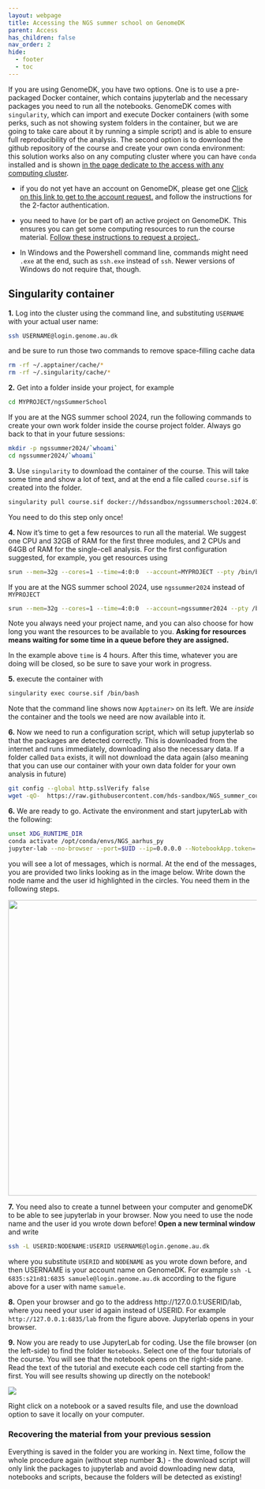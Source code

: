 ```yaml
---
layout: webpage
title: Accessing the NGS summer school on GenomeDK
parent: Access
has_children: false
nav_order: 2
hide:
  - footer
  - toc
---
```


If you are using GenomeDK, you have two options. One is to use a pre-packaged Docker container, which contains jupyterlab and the necessary packages you need to run all the notebooks. GenomeDK comes with `singularity`, which can import and execute Docker containers (with some perks, such as not showing system folders in the container, but we are going to take care about it by running a simple script) and is able to ensure full reproducibility of the analysis. The second option is to download the github repository of the course and create your own conda environment: this solution works also on any computing cluster where you can have `conda` installed and is shown [in the page dedicate to the access with any computing cluster](./otherHPC.qmd).

:::{.callout-warning title="Technical prerequisites"}

- if you do not yet have an account on GenomeDK, please get one [Click on this link to get to the account request.](https://console.genome.au.dk/user-requests/create/) and follow the instructions for the 2-factor authentication.

- you need to have (or be part of) an active project on GenomeDK. This ensures you can get some computing resources to run the course material. [Follow these instructions to request a project.](https://genome.au.dk/docs/projects-and-accounting/#requesting-a-project).

- In Windows and the Powershell command line, commands might need `.exe` at the end, such as `ssh.exe` instead of `ssh`. Newer versions of Windows do not require that, though.

:::

## Singularity container

**1.** Log into the cluster using the command line, and substituting `USERNAME` with your actual user name:

```.bash
ssh USERNAME@login.genome.au.dk
```

and be sure to run those two commands to remove space-filling cache data

```.bash

rm -rf ~/.apptainer/cache/*
rm -rf ~/.singularity/cache/*

```

**2.** Get into a folder inside your project, for example

```.bash

cd MYPROJECT/ngsSummerSchool

```

:::{.callout-warning title="NGS summer school 2024"}

If you are at the NGS summer school 2024, run the following commands to create your own work folder inside the course project folder. Always go back to that in your future sessions:

```.bash

mkdir -p ngssummer2024/`whoami`
cd ngssummer2024/`whoami`

```

:::

**3.** Use `singularity` to download the container of the course. This will take some time and show a lot of text, and at the end a file called `course.sif` is created into the folder.

```.bash

singularity pull course.sif docker://hdssandbox/ngssummerschool:2024.07

```

:::{.callout-warning}

You need to do this step only once!

:::

**4.** Now it's time to get a few resources to run all the material. We suggest one CPU and 32GB of RAM for the first three modules, and 2 CPUs and 64GB of RAM for the single-cell analysis. For the first configuration suggested, for example, you get resources using 

```.bash

srun --mem=32g --cores=1 --time=4:0:0  --account=MYPROJECT --pty /bin/bash

```

:::{.callout-warning title="NGS summer school 2024"}

If you are at the NGS summer school 2024, use `ngssummer2024` instead of `MYPROJECT`

```.bash

srun --mem=32g --cores=1 --time=4:0:0  --account=ngssummer2024 --pty /bin/bash

```

:::

:::{.callout-note}

Note you always need your project name, and you can also choose for how long you want the resources to be available to you. **Asking for resources means waiting for some time in a queue before they are assigned.** 

In the example above `time` is 4 hours. After this time, whatever you are doing will be closed, so be sure to save your work in progress.

:::

**5.**  execute the container with 

```.bash
singularity exec course.sif /bin/bash
```

Note that the command line shows now `Apptainer>` on its left. We are *inside* the container and the tools we need are now available into it.

**6.** Now we need to run a configuration script, which will setup jupyterlab so that the packages are detected correctly. This is downloaded from the internet and runs immediately, downloading also the necessary data. If a folder called `Data` exists, it will not download the data again (also meaning that you can use our container with your own data folder for your own analysis in future)

```.bash
git config --global http.sslVerify false
wget -qO-  https://raw.githubusercontent.com/hds-sandbox/NGS_summer_course_Aarhus/docker/scripts/courseMaterial.sh | bash

```

**6.** We are ready to go. Activate the environment and start jupyterLab with the following:

```.bash
unset XDG_RUNTIME_DIR
conda activate /opt/conda/envs/NGS_aarhus_py
jupyter-lab --no-browser --port=$UID --ip=0.0.0.0 --NotebookApp.token='' --NotebookApp.password=''
```

you will see a lot of messages, which is normal. At the end of the messages, you are provided two links looking as in the image below. Write down the node name and the user id highlighted in the circles. You need them in the following steps.

![](../images/nodeAndUsername.png){width=600px}


**7.** You need also to create a tunnel between your computer and genomeDK to be able to see jupyterlab in your browser. Now you need to use the node name and the user id you wrote down before! **Open a new terminal window** and write

```.bash

ssh -L USERID:NODENAME:USERID USERNAME@login.genome.au.dk

```

where you substitute `USERID` and `NODENAME` as you wrote down before, and then USERNAME is your account name on GenomeDK. For example `ssh -L 6835:s21n81:6835 samuele@login.genome.au.dk` according to the figure above for a user with name `samuele`.

**8.** Open your browser and go to the address http://127.0.0.1:USERID/lab, where you need your user id again instead of USERID. For example `http://127.0.0.1:6835/lab` from the figure above. Jupyterlab opens in your browser.


**9.** Now you are ready to use JupyterLab for coding. Use the file browser (on the left-side) to find the folder `Notebooks`. Select one of the four tutorials of the course. You will see that the notebook opens on the right-side pane. Read the text of the tutorial and execute each code cell starting from the first. You will see results showing up directly on the notebook!

![](../images/startNotebook.gif)

:::{.callout-tip}

Right click on a notebook or a saved results file, and use the download option to save it locally on your computer.

:::

### Recovering the material from your previous session

Everything is saved in the folder you are working in. Next time, follow the whole procedure again (without step number **3.**) - the download script will only link the packages to jupyterlab and avoid downloading new data, notebooks and scripts, because the folders will be detected as existing!



